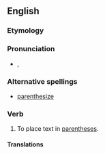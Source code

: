 ==English==

===Etymology===
{{suffix|parenthesis|ise}}

===Pronunciation===
* {{a|UK}} {{IPA|/pəˈɹɛnθ.ə.saɪz/}}, {{SAMPA|/p@"rEnT.@.saIz/}}

===Alternative spellings===
* [[parenthesize]] {{i|US}}

===Verb===
{{en-verb|parenthesis|ing}}

# To place text in [[parentheses]].

====Translations====
{{trans-see|parenthesise|[[parenthesize#Translations|parenthesize]]}}